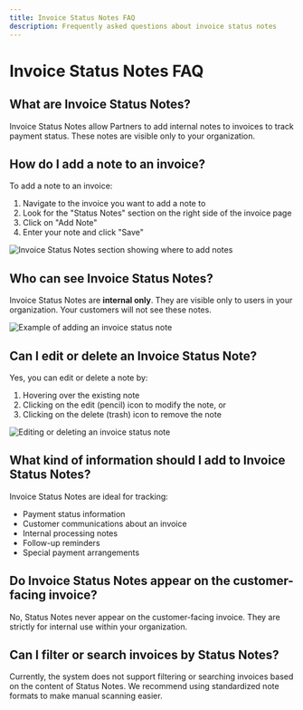 ```yaml
---
title: Invoice Status Notes FAQ
description: Frequently asked questions about invoice status notes
---
```


# Invoice Status Notes FAQ

## What are Invoice Status Notes?

Invoice Status Notes allow Partners to add internal notes to invoices to track payment status. These notes are visible only to your organization.

## How do I add a note to an invoice?

To add a note to an invoice:

1. Navigate to the invoice you want to add a note to
2. Look for the "Status Notes" section on the right side of the invoice page
3. Click on "Add Note"
4. Enter your note and click "Save"

![Invoice Status Notes section showing where to add notes](./img/commerce/commerce-invoices/commerce-invoices-faqs/invoice-status-notes-1.jpg)

## Who can see Invoice Status Notes?

Invoice Status Notes are **internal only**. They are visible only to users in your organization. Your customers will not see these notes.

![Example of adding an invoice status note](./img/commerce/commerce-invoices/commerce-invoices-faqs/invoice-status-notes-2.jpg)

## Can I edit or delete an Invoice Status Note?

Yes, you can edit or delete a note by:

1. Hovering over the existing note
2. Clicking on the edit (pencil) icon to modify the note, or
3. Clicking on the delete (trash) icon to remove the note

![Editing or deleting an invoice status note](./img/commerce/commerce-invoices/commerce-invoices-faqs/invoice-status-notes-3.jpg)

## What kind of information should I add to Invoice Status Notes?

Invoice Status Notes are ideal for tracking:
- Payment status information
- Customer communications about an invoice
- Internal processing notes
- Follow-up reminders
- Special payment arrangements

## Do Invoice Status Notes appear on the customer-facing invoice?

No, Status Notes never appear on the customer-facing invoice. They are strictly for internal use within your organization.

## Can I filter or search invoices by Status Notes?

Currently, the system does not support filtering or searching invoices based on the content of Status Notes. We recommend using standardized note formats to make manual scanning easier.
